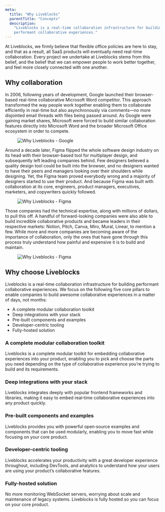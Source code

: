 ```yaml
---
meta:
  title: "Why Liveblocks"
  parentTitle: "Concepts"
  description:
    "Liveblocks is a real-time collaboration infrastructure for building
    performant collaborative experiences."
---
```


At Liveblocks, we firmly believe that flexible office policies are here to stay,
and that as a result, all SaaS products will eventually need real-time
collaboration. Every project we undertake at Liveblocks stems from this belief,
and the belief that we can empower people to work better together, and feel more
closely connected with one another.

## Why collaboration

In 2006, following years of development, Google launched their browser-based
real-time collaborative Microsoft Word competitor. This approach transformed the
way people work together enabling them to collaborate efficiently in real-time
but also asynchronously via comments—no more disjointed email threads with files
being passed around. As Google were gaining market shares, Microsoft were forced
to build similar collaboration features directly into Microsoft Word and the
broader Microsoft Office ecosystem in order to compete.

<Figure highlight>
  <Image
    src="/assets/concepts/why-liveblocks-google.png"
    alt="Why Liveblocks - Google"
    width={768}
    height={440}
  />
</Figure>

Around a decade later, Figma flipped the whole software design industry on its
head with their browser-based tool for multiplayer design, and subsequently left
leading companies behind. Few designers believed a quality design tool could be
built into the browser, and no designers wanted to have their peers and managers
looking over their shoulders while designing. Yet, the Figma team proved
everybody wrong and a majority of designers started to use their product. And
because Figma was built with collaboration at its core, engineers, product
managers, executives, marketers, and copywriters quickly followed.

<Figure highlight>
  <Image
    src="/assets/concepts/why-liveblocks-figma.png"
    alt="Why Liveblocks - Figma"
    width={768}
    height={440}
  />
</Figure>

Those companies had the technical expertise, along with millions of dollars, to
pull this off. A handful of forward-looking companies were also able to build
incredible collaborative products and became leaders in their respective
markets: Notion, Pitch, Canva, Miro, Mural, Linear, to mention a few. While more
and more companies are becoming aware of the importance of collaboration, only
the ones that have gone through this process truly understand how painful and
expensive it is to build and maintain.

<Figure highlight>
  <Image
    src="/assets/concepts/why-liveblocks-collaboration-pioneers.png"
    alt="Why Liveblocks - Figma"
    width={768}
    height={440}
  />
</Figure>

## Why choose Liveblocks

Liveblocks is a real-time collaboration infrastructure for building performant
collaborative experiences. We focus on the following five core pillars to enable
companies to build awesome collaborative experiences in a matter of days, not
months:

- A complete modular collaboration toolkit
- Deep integrations with your stack
- Pre-built components and examples
- Developer-centric tooling
- Fully-hosted solution

### A complete modular collaboration toolkit

Liveblocks is a complete modular toolkit for embedding collaborative experiences
into your product, enabling you to pick and choose the parts you need depending
on the type of collaborative experience you’re trying to build and its
requirements.

### Deep integrations with your stack

Liveblocks integrates deeply with popular frontend frameworks and libraries,
making it easy to embed real‑time collaborative experiences into any product
quickly.

### Pre-built components and examples

Liveblocks provides you with powerful open‑source examples and components that
can be used modularly, enabling you to move fast while focusing on your core
product.

### Developer-centric tooling

Liveblocks accelerates your productivity with a great developer experience
throughout, including DevTools, and analytics to understand how your users are
using your product’s collaborative features.

### Fully-hosted solution

No more monitoring WebSocket servers, worrying about scale and maintenance of
legacy systems. Liveblocks is fully hosted so you can focus on your core
product.
